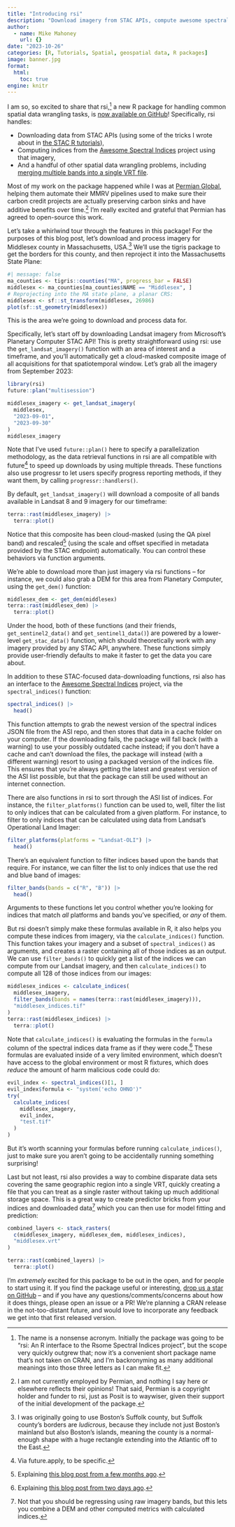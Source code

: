 ```yaml
---
title: "Introducing rsi"
description: "Download imagery from STAC APIs, compute awesome spectral indices, spend less time fussing with spatial nuisances."
author:
  - name: Mike Mahoney
    url: {}
date: "2023-10-26"
categories: [R, Tutorials, Spatial, geospatial data, R packages]
image: banner.jpg
format: 
  html:
    toc: true
engine: knitr
---
```


I am so, so excited to share that rsi,^[The name is a nonsense acronym. Initially the package was going to be "rsi: An R interface to the Rsome Spectral Indices project", but the scope very quickly outgrew that; now it's a convenient short package name that's not taken on CRAN, and I'm backronyming as many additional meanings into those three letters as I can make fit.] a new R package for handling common spatial data wrangling tasks, is [now available on GitHub](https://github.com/Permian-Global-Research/rsi)! Specifically, rsi handles:

- Downloading data from STAC APIs (using some of the tricks I wrote about in [the STAC R tutorials](https://stacspec.org/en/tutorials/1-download-data-using-r/)),
- Computing indices from the [Awesome Spectral Indices](https://github.com/awesome-spectral-indices/awesome-spectral-indices) project using that imagery,
- And a handful of other spatial data wrangling problems, including [merging multiple bands into a single VRT file](https://permian-global-research.github.io/rsi/reference/stack_rasters.html).

Most of my work on the package happened while I was at [Permian Global](https://permianglobal.com/), helping them automate their MMRV pipelines used to make sure their carbon credit projects are actually preserving carbon sinks and have additive benefits over time.^[I am not currently employed by Permian, and nothing I say here or elsewhere reflects their opinions! That said, Permian is a copyright holder and funder to rsi, just as Posit is to waywiser, given their support of the initial development of the package.] I'm really excited and grateful that Permian has agreed to open-source this work.

Let's take a whirlwind tour through the features in this package! For the purposes of this blog post, let's download and process imagery for Middlesex county in Massachusetts, USA.^[I was originally going to use Boston's Suffolk county, but Suffolk county's borders are _ludicrous_, because they include not just Boston's mainland but also Boston's islands, meaning the county is a normal-enough shape with a huge rectangle extending into the Atlantic off to the East.] We'll use the tigris package to get the borders for this county, and then reproject it into the Massachusetts State Plane:

```r
#| message: false
ma_counties <- tigris::counties("MA", progress_bar = FALSE)
middlesex <- ma_counties[ma_counties$NAME == "Middlesex", ]
# Reprojecting into the MA state plane, a planar CRS:
middlesex <- sf::st_transform(middlesex, 26986)
plot(sf::st_geometry(middlesex))
```

This is the area we're going to download and process data for.

Specifically, let's start off by downloading Landsat imagery from Microsoft's Planetary Computer STAC API! This is pretty straightforward using rsi: use the `get_landsat_imagery()` function with an area of interest and a timeframe, and you'll automatically get a cloud-masked composite image of all acquisitions for that spatiotemporal window. Let's grab all the imagery from September 2023:

```r
library(rsi)
future::plan("multisession")

middlesex_imagery <- get_landsat_imagery(
  middlesex,
  "2023-09-01",
  "2023-09-30"
)
middlesex_imagery
```

Note that I've used `future::plan()` here to specify a parallelization methodology, as the data retrieval functions in rsi are all compatible with future^[Via future.apply, to be specific.] to speed up downloads by using multiple threads. These functions also use progressr to let users specify progress reporting methods, if they want them, by calling `progressr::handlers()`.

By default, `get_landsat_imagery()` will download a composite of all bands available in Landsat 8 and 9 imagery for our timeframe:

```r
terra::rast(middlesex_imagery) |> 
  terra::plot()
```

Notice that this composite has been cloud-masked (using the QA pixel band) and rescaled^[Explaining [this blog post from a few months ago](https://www.mm218.dev/posts/2023-08-24-landsat-scaling/).] (using the scale and offset specified in metadata provided by the STAC endpoint) automatically. You can control these behaviors via function arguments.

We're able to download more than just imagery via rsi functions -- for instance, we could also grab a DEM for this area from Planetary Computer, using the `get_dem()` function:

```r
middlesex_dem <- get_dem(middlesex)
terra::rast(middlesex_dem) |> 
  terra::plot()
```

Under the hood, both of these functions (and their friends, `get_sentinel2_data()` and `get_sentinel1_data()`) are powered by a lower-level `get_stac_data()` function, which should theoretically work with any imagery provided by any STAC API, anywhere. These functions simply provide user-friendly defaults to make it faster to get the data you care about.

In addition to these STAC-focused data-downloading functions, rsi also has an interface to the [Awesome Spectral Indices](https://github.com/awesome-spectral-indices/awesome-spectral-indices) project, via the `spectral_indices()` function:

```r
spectral_indices() |> 
  head()
```

This function attempts to grab the newest version of the spectral indices JSON file from the ASI repo, and then stores that data in a cache folder on your computer. If the downloading fails, the package will fall back (with a warning) to use your possibly outdated cache instead; if you don't have a cache and can't download the files, the package will instead (with a different warning) resort to using a packaged version of the indices file. This ensures that you're always getting the latest and greatest version of the ASI list possible, but that the package can still be used without an internet connection.

There are also functions in rsi to sort through the ASI list of indices. For instance, the `filter_platforms()` function can be used to, well, filter the list to only indices that can be calculated from a given platform. For instance, to filter to only indices that can be calculated using data from Landsat's Operational Land Imager:

```r
filter_platforms(platforms = "Landsat-OLI") |> 
  head()
```

There's an equivalent function to filter indices based upon the bands that require. For instance, we can filter the list to only indices that use the red and blue band of images:

```r
filter_bands(bands = c("R", "B")) |> 
  head()
```

Arguments to these functions let you control whether you're looking for indices that match _all_ platforms and bands you've specified, or _any_ of them.

But rsi doesn't simply make these formulas available in R, it also helps you compute these indices from imagery, via the `calculate_indices()` function. This function takes your imagery and a subset of `spectral_indices()` as arguments, and creates a raster containing all of those indices as an output. We can use `filter_bands()` to quickly get a list of the indices we can compute from our Landsat imagery, and then `calculate_indices()` to compute all 128 of those indices from our images:

```r
middlesex_indices <- calculate_indices(
  middlesex_imagery,
  filter_bands(bands = names(terra::rast(middlesex_imagery))),
  "middlesex_indices.tif"
)
terra::rast(middlesex_indices) |> 
  terra::plot()
```

Note that `calculate_indices()` is evaluating the formulas in the `formula` column of the spectral indices data frame as if they were code.^[Explaining [this blog post from two days ago](https://www.mm218.dev/posts/2023-10-24-fun-r-funcs/#str2lang).] These formulas are evaluated inside of a very limited environment, which doesn't have access to the global environment or most R fixtures, which does _reduce_ the amount of harm malicious code could do:

```r
evil_index <- spectral_indices()[1, ]
evil_index$formula <- "system('echo OHNO')"
try(
  calculate_indices(
    middlesex_imagery,
    evil_index,
    "test.tif"
  )
)
```

But it's worth scanning your formulas before running `calculate_indices()`, just to make sure you aren't going to be accidentally running something surprising!

Last but not least, rsi also provides a way to combine disparate data sets covering the same geographic region into a single VRT, quickly creating a file that you can treat as a single raster without taking up much additional storage space. This is a great way to create predictor bricks from your indices and downloaded data^[Not that you should be regressing using raw imagery bands, but this lets you combine a DEM and other computed metrics with calculated indices.] which you can then use for model fitting and prediction:

```r
combined_layers <- stack_rasters(
  c(middlesex_imagery, middlesex_dem, middlesex_indices),
  "middlesex.vrt"
)

terra::rast(combined_layers) |> 
  terra::plot()
```

I'm _extremely_ excited for this package to be out in the open, and for people to start using it. If you find the package useful or interesting, [drop us a star on GitHub](https://github.com/Permian-Global-Research/rsi/) -- and if you have any questions/comments/concerns about how it does things, please open an issue or a PR! We're planning a CRAN release in the not-too-distant future, and would love to incorporate any feedback we get into that first released version.
